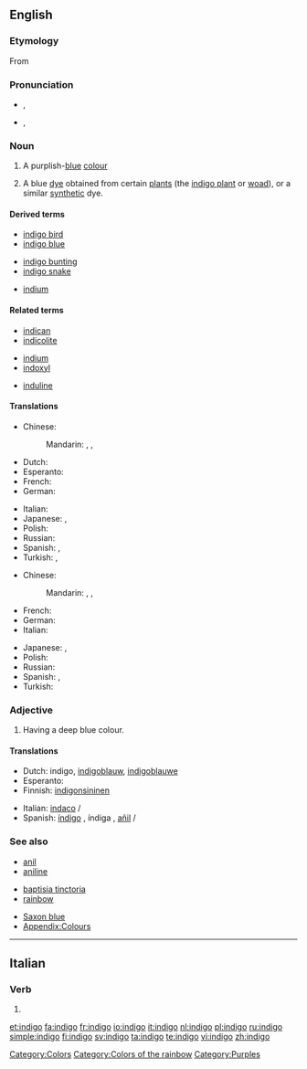 {{wikipedia}}
{{also|Indigo|índigo}}
==English==

===Etymology===
From {{etyl|el}} {{term|ινδικόν|sc=Grek||Indian dye}}

===Pronunciation===
* {{a|UK}} {{IPA|/ˈɪn.dɪˌgəʊ/}}, {{SAMPA|/"In.dI%g@U/}}
* {{a|US}} {{IPA|/ˈɪndɪˌgoʊ/}}, {{SAMPA|/"IndI%goU/}}

===Noun===
{{en-noun|-}}

# {{colour}} A purplish-[[blue]] [[colour]]
# A blue [[dye]] obtained from certain [[plant]]s (the [[indigo plant]] or [[woad]]), or a similar [[synthetic]] dye.
#: {{color panel|00416A}}
#: {{color panel|web indigo|2=4B0082}}

====Derived terms====
{{top3}}
* [[indigo bird]]
* [[indigo blue]]
{{mid3}}
* [[indigo bunting]]
* [[indigo snake]]
{{mid3}}
* [[indium]]<!--see the etymology for that word-->
{{bottom}}

====Related terms====
{{top3}}
* [[indican]]
* [[indicolite]]
{{mid3}}
* [[indium]]
* [[indoxyl]]
{{mid3}}
* [[induline]]
{{bottom}}

====Translations====
{{trans-top|colour}}
* Chinese:
*: Mandarin: {{t|cmn|靛青|tr=diànqīng|sc=Hani|xs=Mandarin}},  {{t|cmn|靛藍|sc=Hani|xs=Mandarin}},  {{t|cmn|靛蓝|tr=diànlán|sc=Hani|xs=Mandarin}}
* Dutch: {{t+|nl|indigo|n}}
* Esperanto: {{t-|eo|indigo|xs=Esperanto}}
* French: {{t+|fr|indigo|m}}
* German: {{t-|de|Indigo|n}}
{{trans-mid}}
* Italian: {{t+|it|indaco|m}}
* Japanese: {{t|ja|インジゴ|tr=injigo|sc=Jpan}}, {{t+|ja|藍色|tr=あいいろ, aiiro|sc=Jpan}}
* Polish: {{t|pl|indygo}}
* Russian: {{t|ru|индиго|n|tr=indígo|sc=Cyrl}}
* Spanish: {{t+|es|índigo|m}}, {{t+|es|añil|m}}
* Turkish: {{t-|tr|indigo}}, {{t|tr|çivit mavisi}}
{{trans-bottom}}

{{trans-top|dye}}
* Chinese:
*: Mandarin: {{t|cmn|靛青|tr=diànqīng|sc=Hani|xs=Mandarin}},  {{t|cmn|靛藍|sc=Hani|xs=Mandarin}},  {{t|cmn|靛蓝|tr=diànlán|sc=Hani|xs=Mandarin}}
* French: {{t+|fr|indigo|m}}
* German: {{t-|de|Indigo|m}}
* Italian: {{t+|it|indaco|m}}
{{trans-mid}}
* Japanese: {{t|ja|インジゴ|tr=injigo|sc=Jpan}}, {{t+|ja|藍色|tr=あいいろ, aiiro|sc=Jpan}}
* Polish: {{t|pl|indygo}}
* Russian: {{t|ru|индиго|n|tr=indígo|sc=Cyrl}}
* Spanish: {{t+|es|índigo|m}}, {{t+|es|añil|m}}
* Turkish: {{t-|tr|indigo}}
{{trans-bottom}}

===Adjective===
{{infl|en|adjective}}

# {{colour}} Having a deep blue colour.

====Translations====
{{trans-top|colour}}
* Dutch: indigo, [[indigoblauw]], [[indigoblauwe]]
* Esperanto: {{t-|eo|indiga|xs=Esperanto}}
* Finnish: [[indigonsininen]]
{{trans-mid}}
* Italian: [[indaco]] {{m}}/{{f}}
* Spanish: [[índigo]] {{m}}, índiga {{f}}, [[añil]] {{m}}/{{f}}
{{trans-bottom}}

===See also===
{{top3}}
* [[anil]]
* [[aniline]]
{{mid3}}
* [[baptisia tinctoria]]
* [[rainbow]]
{{mid3}}
* [[Saxon blue]]
* [[Appendix:Colours]]
{{bottom}}

[[Category:Colors]]
[[Category:Colors of the rainbow]]
[[Category:Purples]]

----

==Italian==

===Verb===
{{infl|it|verb form}}

# {{form of|[[first-person|First-person]] [[singular]] [[present tense]]|[[indigere#Italian|indigere]]|lang=Italian}}

[[et:indigo]]
[[fa:indigo]]
[[fr:indigo]]
[[io:indigo]]
[[it:indigo]]
[[nl:indigo]]
[[pl:indigo]]
[[ru:indigo]]
[[simple:indigo]]
[[fi:indigo]]
[[sv:indigo]]
[[ta:indigo]]
[[te:indigo]]
[[vi:indigo]]
[[zh:indigo]]